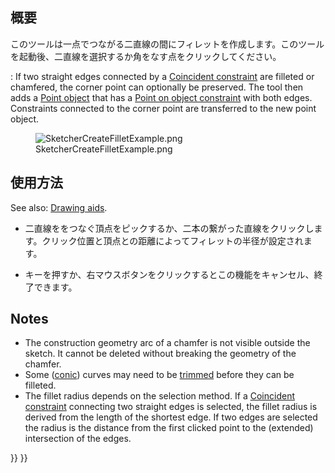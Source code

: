 <languages/>

{{Docnav
|[[Sketcher_ToggleActiveConstraint|Activate/deactivate constraint]]
|[[Sketcher_CreateChamfer|Chamfer]]
|[[Sketcher_Workbench|Sketcher]]
|IconL=Sketcher_ToggleActiveConstraint.svg
|IconR=Sketcher_CreateChamfer.svg
|IconC=Workbench_Sketcher.svg
}}

<div class="mw-translate-fuzzy">
{{GuiCommand|Name=Sketcher CreateFillet|Workbenches=[[Sketcher Workbench|Sketcher]]|Shortcut=F|MenuLocation=Sketch → Sketcher geometries → Create fillet|SeeAlso=}}
</div>

<span id="Description"></span>
== 概要 ==

<div class="mw-translate-fuzzy">
このツールは一点でつながる二直線の間にフィレットを作成します。このツールを起動後、二直線を選択するか角をなす点をクリックしてください。
</div>

{{Version|1.0}}: If two straight edges connected by a [[Sketcher_ConstrainCoincident|Coincident constraint]] are filleted or chamfered, the corner point can optionally be preserved. The tool then adds a [[Sketcher_CreatePoint|Point object]] that has a [[Sketcher_ConstrainPointOnObject|Point on object constraint]] with both edges. Constraints connected to the corner point are transferred to the new point object.

[[Image:SketcherCreateFilletExample.png‎]]

<span id="Usage"></span>
<div class="mw-translate-fuzzy">
==使用方法==
</div>

See also: [[Sketcher_Workbench#Drawing_aids|Drawing aids]].

<div class="mw-translate-fuzzy">
* 二直線ををつなぐ頂点をピックするか、二本の繋がった直線をクリックします。クリック位置と頂点との距離によってフィレットの半径が設定されます。
* {{KEY|ESC}}キーを押すか、右マウスボタンをクリックするとこの機能をキャンセル、終了できます。

{{clear}}
</div>

== Notes == 

* The construction geometry arc of a chamfer is not visible outside the sketch. It cannot be deleted without breaking the geometry of the chamfer.
* Some ([[Sketcher_Workbench#Sketcher_CompCreateConic|conic]]) curves may need to be [[Sketcher Trimming|trimmed]] before they can be filleted.
* The fillet radius depends on the selection method. If a [[Sketcher_ConstrainCoincident|Coincident constraint]] connecting two straight edges is selected, the fillet radius is derived from the length of the shortest edge. If two edges are selected the radius is the distance from the first clicked point to the (extended) intersection of the edges.


{{Docnav
|[[Sketcher_ToggleActiveConstraint|Activate/deactivate constraint]]
|[[Sketcher_CreateChamfer|Chamfer]]
|[[Sketcher_Workbench|Sketcher]]
|IconL=Sketcher_ToggleActiveConstraint.svg
|IconR=Sketcher_CreateChamfer.svg
|IconC=Workbench_Sketcher.svg
}}

{{Sketcher_Tools_navi{{#translation:}}}}
{{Userdocnavi{{#translation:}}}}
